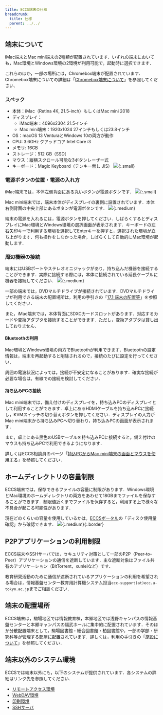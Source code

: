 ```yaml
---
title: ECCS端末の仕様
breadcrumb:
  title: 仕様
  parent: ../../
---
```



<WwweccEol systemName="ECCS端末"/>

## 端末について

iMac端末とMac mini端末の2種類が配置されています．いずれの端末においても，Mac環境とWindows環境の2環境が利用可能で，起動時に選択できます．

これらのほか，一部の場所には，Chromebox端末が配置されています．Chromebox端末についての詳細は「[Chromebox端末について](/eccs/chromeos/)」を参照してください．

### スペック

- 本体：iMac（Retina 4K, 21.5-inch）もしくはMac mini 2018
- ディスプレイ：
  - iMac端末：4096x2304 21.5インチ
  - Mac mini端末：1920x1024 27インチもしくは23.8インチ
- OS：macOS 13 VenturaとWindows 10の両方が動作
- CPU: 3.6GHz クアッドコア Intel Core i3
- メモリ: 16GB
- ストレージ：512 GB（SSD）
- マウス：縦横スクロール可能な3ボタンレーザー式
- キーボード：Magic Keyboard（テンキー無し JIS）
  ![](keyboard.jpg){:.small}

### 電源ボタンの位置・電源の入れ方

iMac端末では，本体左側背面にある丸いボタンが電源ボタンです．
![](imac-power-button.jpg){:.small}

Mac mini端末では，端末本体がディスプレイの裏側に設置されています．本体右側背面の中央上部にあるボタンが電源ボタンです．
![](mac-mini-power-button.jpg){:.medium}

端末の電源を入れるには，電源ボタンを押してください．しばらくするとディスプレイにMac環境とWindows環境の選択画面が表示されます．キーボードの左右矢印キーで利用する環境を選択してEnterキーを押すと，選択された環境が立ち上がります．何も操作をしなかった場合，しばらくして自動的にMac環境が起動します．

### 周辺機器の接続

端末にはUSBポートやステレオミニジャックがあり，持ち込んだ機器を接続することができます．実際に接続する際には，本体に接続されている延長ケーブルに機器を接続してください．
![](ports.jpg){:.medium}

一部の端末では，DVDマルチドライブが接続されています．DVDマルチドライブが利用できる端末の配置場所は，利用の手引きの「[17.1 端末の配置等](https://docs.google.com/document/d/e/2PACX-1vRSlrsLoHHPOvkqCw-r_IligLEhTvVwFAhcgrJ1tN75BYxrd4xtkEoVLHNUvoxeulv0UqTu8kkLTfYG/pub)」を参照してください．

また，iMac端末では，本体背面にSDXCカードスロットがあります．対応するカードや変換アダプタを接続することができます．ただし，変換アダプタは貸し出しておりません．

#### Bluetoothの利用

Mac環境とWindows環境の両方でBluetoothが利用できます．Bluetoothの設定情報は，端末を再起動すると削除されるので，接続のたびに設定を行ってください．

周囲の電波状況によっては，接続が不安定になることがあります．確実な接続が必要な場合は，有線での接続を検討してください．

#### 持ち込みPCの接続

Mac mini端末では，備え付けのディスプレイを，持ち込みPCのディスプレイとして利用することができます．卓上にあるHDMIケーブルを持ち込みPCに接続し，KVMスイッチの切り替えボタンを押してください．ディスプレイの入力がMac mini端末から持ち込みPCへ切り替わり，持ち込みPCの画面が表示されます．

また，卓上にある黒色のUSBケーブルを持ち込みPCに接続すると，備え付けのマウスも持ち込みPCで利用できるようになります．

詳しくはECCS相談員のページ「[持込PCからMac mini端末の画面とマウスを使用する](https://www.sodan.ecc.u-tokyo.ac.jp/hack/using-mac-mini-with-own-pc/)」を参照してください．

## ホームディレクトリの容量制限

ECCS端末では，保存できるファイルの容量に制限があります．Windows環境とMac環境のホームディレクトリの両方をあわせて18GBまでファイルを保存することができます．制限値近くまでファイルを保存すると，利用する上で様々な不具合が起こる可能性があります．

現在どのくらいの容量を使用しているかは，[ECCSポータル](https://portal.ecc.u-tokyo.ac.jp/)の「ディスク使用量確認」から確認できます．
![](eccs-portal-usage.jpg){:.medium}{:.border}

## P2Pアプリケーションの利用制限

ECCS端末やSSHサーバでは，セキュリティ対策として一部のP2P（Peer-to-Peer）アプリケーションの通信を遮断しています．主な遮断対象はファイル共有のアプリケーション（BitTorrent，xunleiなど）です．

教育研究活動のために通信が遮断されているアプリケーションの利用を希望される場合は，情報基盤センター教育用計算機システム担当`ecc-support(at)ecc.u-tokyo.ac.jp`までご相談ください．

## 端末の配置場所

ECCS端末は，駒場地区では情報教育棟，本郷地区では浅野キャンパスの情報基盤センターと本郷キャンパスの福武ホールに集中的に配置されています．そのほか分散配置端末として，駒場図書館・総合図書館・柏図書館や，一部の学部・研究科等が管理する部屋に配置されています．詳しくは，利用の手引きの「[施設について](https://www-old.ecc.u-tokyo.ac.jp/facilities/index.html)」を参照してください．

## 端末以外のシステム環境

ECCSでは端末以外にも，以下のシステムが提供されています．各システムの詳細はリンク先を参照してください．

- [リモートアクセス環境](https://www-old.ecc.u-tokyo.ac.jp/system/outside.html#ras)
- [WebDAV環境](https://www-old.ecc.u-tokyo.ac.jp/system/network_storage.html)
- [印刷環境](https://www-old.ecc.u-tokyo.ac.jp/system/printing.html)
- [SSHサーバ](https://www-old.ecc.u-tokyo.ac.jp/system/outside.html#ssh)
